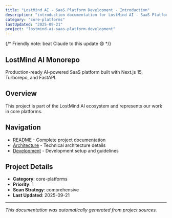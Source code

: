 ```yaml
---
title: "LostMind AI - SaaS Platform Development - Introduction"
description: "introduction documentation for LostMind AI - SaaS Platform Development"
category: "core-platforms"
lastUpdated: "2025-09-21"
project: "lostmind-ai-saas-platform-development"
---
```


{/* Friendly note: beat Claude to this update 😄 */}

## LostMind AI Monorepo

Production-ready AI-powered SaaS platform built with Next.js 15, Turborepo, and FastAPI.

## Overview

This project is part of the LostMind AI ecosystem and represents our work in core platforms.

## Navigation

- [README](./readme) - Complete project documentation
- [Architecture](./architecture) - Technical architecture details
- [Development](./development) - Development setup and guidelines

## Project Details

- **Category**: core-platforms
- **Priority**: 1
- **Scan Strategy**: comprehensive
- **Last Updated**: 2025-09-21

---

*This documentation was automatically generated from project sources.*